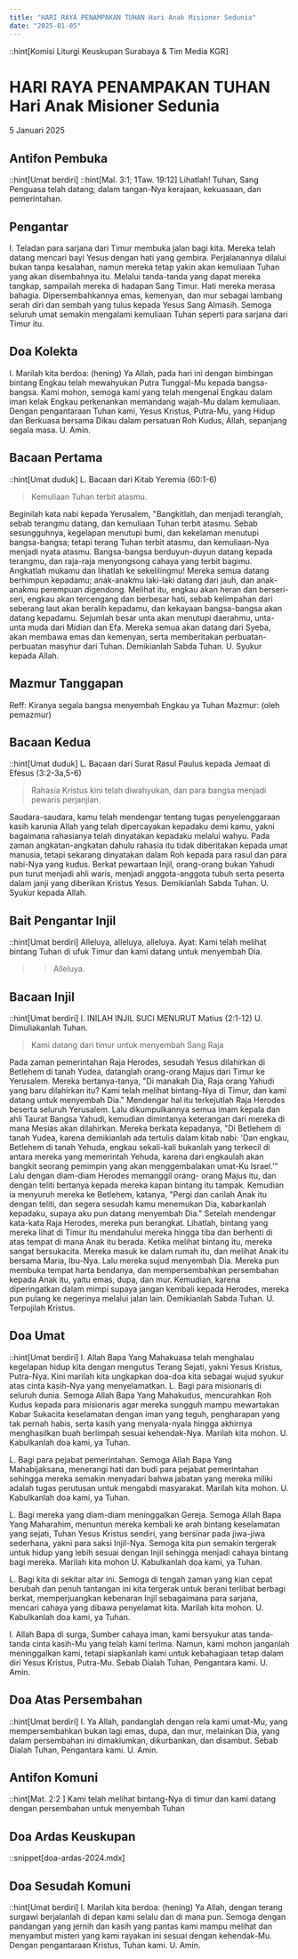 ```yaml
---
title: "HARI RAYA PENAMPAKAN TUHAN Hari Anak Misioner Sedunia"
date: "2025-01-05"
---
```

::hint[Komisi Liturgi Keuskupan Surabaya & Tim Media KGR]
# HARI RAYA PENAMPAKAN TUHAN Hari Anak Misioner Sedunia
5 Januari 2025

## Antifon Pembuka
::hint[Umat berdiri]
::hint[Mal. 3:1; 1Taw. 19:12]
Lihatlah! Tuhan, Sang Penguasa telah datang; dalam tangan-Nya kerajaan, kekuasaan, dan pemerintahan. 

## Pengantar
I. Teladan para sarjana dari Timur membuka jalan bagi kita. Mereka telah datang mencari bayi Yesus dengan hati yang gembira. Perjalanannya dilalui bukan tanpa kesalahan, namun mereka tetap yakin akan kemuliaan Tuhan yang akan disembahnya itu. Melalui tanda-tanda yang dapat mereka tangkap, sampailah mereka di hadapan Sang Timur. Hati mereka merasa bahagia. Dipersembahkannya emas, kemenyan, dan mur sebagai lambang serah diri dan sembah yang tulus kepada Yesus Sang Almasih. Semoga seluruh umat semakin mengalami kemuliaan Tuhan seperti para sarjana dari Timur itu. 

## Doa Kolekta
I. Marilah kita berdoa: (hening)
Ya Allah, pada hari ini dengan bimbingan bintang Engkau telah mewahyukan Putra Tunggal-Mu kepada bangsa-bangsa. Kami mohon, semoga kami yang telah mengenal Engkau dalam iman kelak Engkau perkenankan memandang wajah-Mu dalam kemuliaan. Dengan pengantaraan Tuhan kami, Yesus Kristus, Putra-Mu, yang Hidup dan Berkuasa bersama Dikau dalam persatuan Roh Kudus, Allah, sepanjang segala masa. 
U. Amin.

## Bacaan Pertama
::hint[Umat duduk]
L. Bacaan dari Kitab Yeremia (60:1-6)
> Kemuliaan Tuhan terbit atasmu. 

Beginilah kata nabi kepada Yerusalem, "Bangkitlah, dan menjadi teranglah, sebab terangmu datang, dan kemuliaan Tuhan terbit atasmu. Sebab sesungguhnya, kegelapan menutupi bumi, dan kekelaman menutupi bangsa-bangsa; tetapi terang Tuhan terbit atasmu, dan kemuliaan-Nya menjadi nyata atasmu. Bangsa-bangsa berduyun-duyun datang kepada terangmu, dan raja-raja menyongsong cahaya yang terbit bagimu. Angkatlah mukamu dan lihatlah ke sekelilingmu! Mereka semua datang berhimpun kepadamu; anak-anakmu laki-laki datang dari jauh, dan anak-anakmu perempuan digendong. Melihat itu, engkau akan heran dan berseri-seri, engkau akan tercengang dan berbesar hati, sebab kelimpahan dari seberang laut akan beralih kepadamu, dan kekayaan bangsa-bangsa akan datang kepadamu. Sejumlah besar unta akan menutupi daerahmu, unta-unta muda dari Midian dan Efa. Mereka semua akan datang dari Syeba, akan membawa emas dan kemenyan, serta memberitakan perbuatan-perbuatan masyhur dari Tuhan. 
Demikianlah Sabda Tuhan. 
U. Syukur kepada Allah.

## Mazmur Tanggapan
Reff: Kiranya segala bangsa menyembah Engkau ya Tuhan
Mazmur: (oleh pemazmur)


## Bacaan Kedua
::hint[Umat duduk]
L. Bacaan dari Surat Rasul Paulus kepada Jemaat di Efesus (3:2-3a,5-6)
> Rahasia Kristus kini telah diwahyukan, dan para bangsa menjadi pewaris perjanjian.

Saudara-saudara, kamu telah mendengar tentang tugas penyelenggaraan kasih karunia Allah yang telah dipercayakan kepadaku demi kamu, yakni bagaimana rahasianya telah dinyatakan kepadaku melalui wahyu. Pada zaman angkatan-angkatan dahulu rahasia itu tidak diberitakan kepada umat manusia, tetapi sekarang dinyatakan dalam Roh kepada para rasul dan para nabi-Nya yang kudus. Berkat pewartaan Injil, orang-orang bukan Yahudi pun turut menjadi ahli waris, menjadi anggota-anggota tubuh serta peserta dalam janji yang diberikan Kristus Yesus. Demikianlah Sabda Tuhan.
U. Syukur kepada Allah.

## Bait Pengantar Injil
::hint[Umat berdiri]
Alleluya, alleluya, alleluya.
Ayat: Kami telah melihat bintang Tuhan di ufuk Timur dan kami datang untuk menyembah Dia. 
>> Alleluya.

## Bacaan Injil
::hint[Umat berdiri]
I. INILAH INJIL SUCI MENURUT Matius (2:1-12) 
U. Dimuliakanlah Tuhan.
> Kami datang dari timur untuk menyembah Sang Raja

Pada zaman pemerintahan Raja Herodes, sesudah Yesus dilahirkan di Betlehem di tanah Yudea, datanglah orang-orang Majus dari Timur ke Yerusalem. Mereka bertanya-tanya, "Di manakah Dia, Raja orang Yahudi yang baru dilahirkan itu? Kami telah melihat bintang-Nya di Timur, dan kami datang untuk menyembah Dia." Mendengar hal itu terkejutlah Raja Herodes beserta seluruh Yerusalem. Lalu dikumpulkannya semua imam kepala dan ahli Taurat Bangsa Yahudi, kemudian dimintanya keterangan dari mereka di mana Mesias akan dilahirkan. Mereka berkata kepadanya, "Di Betlehem di tanah Yudea, karena demikianlah ada tertulis dalam kitab nabi: 'Dan engkau, Betlehem di tanah Yehuda, engkau sekali-kali bukanlah yang terkecil di antara mereka yang memerintah Yehuda, karena dari engkaulah akan bangkit seorang pemimpin yang akan menggembalakan umat-Ku Israel.'" Lalu dengan diam-diam Herodes memanggil orang- orang Majus itu, dan dengan teliti bertanya kepada mereka kapan bintang itu tampak. Kemudian ia menyuruh mereka ke Betlehem, katanya, "Pergi dan carilah Anak itu dengan teliti, dan segera sesudah kamu menemukan Dia, kabarkanlah kepadaku, supaya aku pun datang menyembah Dia." Setelah mendengar kata-kata Raja Herodes, mereka pun berangkat. Lihatlah, bintang yang mereka lihat di Timur itu mendahului mereka hingga tiba dan berhenti di atas tempat di mana Anak itu berada. Ketika melihat bintang itu, mereka sangat bersukacita. Mereka masuk ke dalam rumah itu, dan melihat Anak itu bersama Maria, Ibu-Nya. Lalu mereka sujud menyembah Dia. Mereka pun membuka tempat harta bendanya, dan mempersembahkan persembahan kepada Anak itu, yaitu emas, dupa, dan mur. Kemudian, karena diperingatkan dalam mimpi supaya jangan kembali kepada Herodes, mereka pun pulang ke negerinya melalui jalan lain.
Demikianlah Sabda Tuhan.
U. Terpujilah Kristus.

## Doa Umat
::hint[Umat berdiri]
I. Allah Bapa Yang Mahakuasa telah menghalau kegelapan hidup kita dengan mengutus Terang Sejati, yakni Yesus Kristus, Putra-Nya. Kini marilah kita ungkapkan doa-doa kita sebagai wujud syukur atas cinta kasih-Nya yang menyelamatkan. 
L. Bagi para misionaris di seluruh dunia. Semoga Allah Bapa Yang Mahakudus, mencurahkan Roh Kudus kepada para misionaris agar mereka sungguh mampu mewartakan Kabar Sukacita keselamatan dengan iman yang teguh, pengharapan yang tak pernah habis, serta kasih yang menyala-nyala hingga akhirnya menghasilkan buah berlimpah sesuai kehendak-Nya. Marilah kita mohon. 
U. Kabulkanlah doa kami, ya Tuhan.

L. Bagi para pejabat pemerintahan. Semoga Allah Bapa Yang Mahabijaksana, menerangi hati dan budi para pejabat pemerintahan sehingga mereka semakin menyadari bahwa jabatan yang mereka miliki adalah tugas perutusan untuk mengabdi masyarakat. Marilah kita mohon. 
U. Kabulkanlah doa kami, ya Tuhan.

L. Bagi mereka yang diam-diam meninggalkan Gereja. Semoga Allah Bapa Yang Maharahim, menuntun mereka kembali ke arah bintang keselamatan yang sejati, Tuhan Yesus Kristus sendiri, yang bersinar pada jiwa-jiwa sederhana, yakni para saksi Injil-Nya. Semoga kita pun semakin tergerak untuk hidup yang lebih sesuai dengan Injil sehingga menjadi cahaya bintang bagi mereka. Marilah kita mohon
U. Kabulkanlah doa kami, ya Tuhan.

L. Bagi kita di sekitar altar ini. Semoga di tengah zaman yang kian cepat berubah dan penuh tantangan ini kita tergerak untuk berani terlibat berbagi berkat, memperjuangkan kebenaran Injil sebagaimana para sarjana, mencari cahaya yang dibawa penyelamat kita. Marilah kita mohon. 
U. Kabulkanlah doa kami, ya Tuhan.

I. Allah Bapa di surga, Sumber cahaya iman, kami bersyukur atas tanda-tanda cinta kasih-Mu yang telah kami terima. Namun, kami mohon janganlah meninggalkan kami, tetapi siapkanlah kami untuk kebahagiaan tetap dalam diri Yesus Kristus, Putra-Mu. Sebab Dialah Tuhan, Pengantara kami. 
U. Amin.

## Doa Atas Persembahan
::hint[Umat berdiri]
I. Ya Allah, pandanglah dengan rela kami umat-Mu, yang mempersembahkan bukan lagi emas, dupa, dan mur, melainkan Dia, yang dalam persembahan ini dimaklumkan, dikurbankan, dan disambut. Sebab Dialah Tuhan, Pengantara kami.
U. Amin.

## Antifon Komuni
::hint[Mat. 2:2 ]
Kami telah melihat bintang-Nya di timur dan kami datang dengan persembahan untuk menyembah Tuhan

## Doa Ardas Keuskupan
::snippet[doa-ardas-2024.mdx]

## Doa Sesudah Komuni
::hint[Umat berdiri]
I. Marilah kita berdoa: (hening)
Ya Allah, dengan terang surgawi berjalanlah di depan kami selalu dan di mana pun. Semoga dengan pandangan yang jernih dan kasih yang pantas kami mampu melihat dan menyambut misteri yang kami rayakan ini sesuai dengan kehendak-Mu. Dengan pengantaraan Kristus, Tuhan kami. 
U. Amin.
